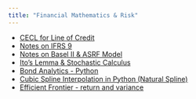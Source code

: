 ```yaml
---
title: "Financial Mathematics & Risk"
---
```


* [CECL for Line of Credit](CECL_LOC.html) 
* [Notes on IFRS 9](IFRS9.html) 
* [Notes on Basel II & ASRF Model](ASRF.html)  
* [Ito's Lemma & Stochastic Calculus](ItoLemma.html) 
* [Bond Analytics - Python](BondAnalytics.html) 
* [Cubic Spline Interpolation in Python (Natural Spline)](CubicNaturalSpline.html)    
* [Efficient Frontier - return and variance](EfficientFrontier.html)    

